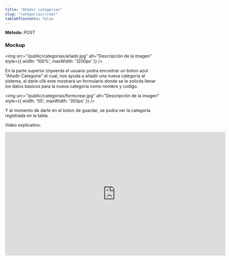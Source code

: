 ```yaml
---
title: "Añadir categorias"
slug: "categorias/crear"
tableOfContents: false
---
```



<p>
  <strong>Método: </strong>
  <span class="sl-badge caution small astro-avdet4wd">POST</span>
</p>

<Tabs>
  <TabItem label="Endpoint">
    <ApiEndpoint url={`/bodega/categorias`}/>
  </TabItem>
</Tabs>


<h3>Mockup</h3>

<img src="/public/categorias/añadir.jpg" alt="Descripción de la imagen" style={{ width: '100%', maxWidth: '1200px' }} />

En la parte superior izquierda el usuario podra encontrar un boton azul "Añadir Categoria" el cual, nos ayuda a añadir una nueva categoria al 
sistema, al darle clik este mostrará un formulario donde se le solicita llenar los datos basicos para la nueva categoria como nombre y codigo. 


<img src="/public/categorias/formcrear.jpg" alt="Descripción de la imagen" style={{ width: '50', maxWidth: '300px' }} />

Y al momento de darle en el boton de guardar, se podra ver la categoria registrada en la tabla.

Video explicativo: 
<div style={{ display: "flex", justifyContent: "center" }}>
  <iframe
    width="720"
    height="405"
    src="https://www.youtube.com/embed/C6Um_XO3im4"
    title="Tutorial"
    frameBorder="0"
    allow="accelerometer; autoplay; clipboard-write; encrypted-media; gyroscope; picture-in-picture"
    allowFullScreen
  ></iframe>
</div>

